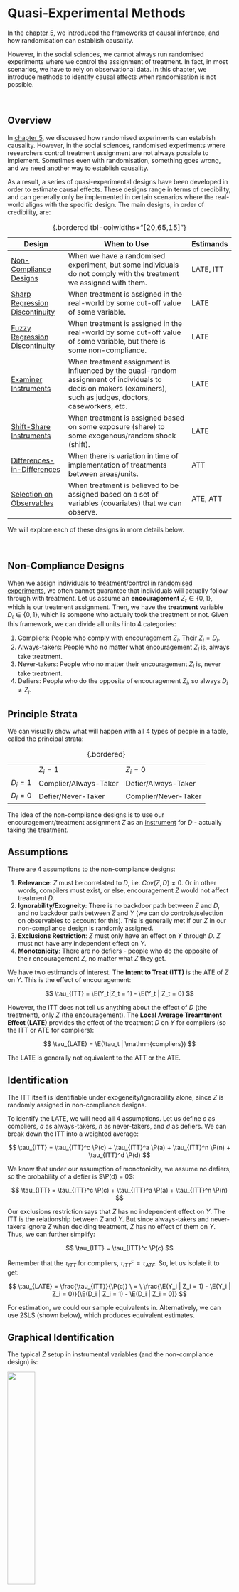 # Quasi-Experimental Methods

In the [chapter 5](causal.qmd), we introduced the frameworks of causal inference, and how randomisation can establish causality.

However, in the social sciences, we cannot always run randomised experiments where we control the assignment of treatment. In fact, in most scenarios, we have to rely on observational data. In this chapter, we introduce methods to identify causal effects when randomisation is not possible.

<br />

## Overview

In [chapter 5](causal.qmd), we discussed how randomised experiments can establish causality. However, in the social sciences, randomised experiments where researchers control treatment assignment are not always possible to implement. Sometimes even with randomisation, something goes wrong, and we need another way to establish causality.

As a result, a series of quasi-experimental designs have been developed in order to estimate causal effects. These designs range in terms of credibility, and can generally only be implemented in certain scenarios where the real-world aligns with the specific design. The main designs, in order of credibility, are:

| Design                                                            | When to Use                                                                                                                                                      | Estimands |
|-------------------------------------------------------------------|------------------------------------------------------------------------------------------------------------------------------------------------------------------|-----------|
| [Non-Compliance Designs](#non-compliance-designs)                 | When we have a randomised experiment, but some individuals do not comply with the treatment we assigned with them.                                               | LATE, ITT |
| [Sharp Regression Discontinuity](#sharp-regression-discontinuity) | When treatment is assigned in the real-world by some cut-off value of some variable.                                                                             | LATE      |
| [Fuzzy Regression Discontinuity](#fuzzy-regression-discontinuity) | When treatment is assigned in the real-world by some cut-off value of some variable, but there is some non-compliance.                                           | LATE      |
| [Examiner Instruments](#examiner-designs)                         | When treatment assignment is influenced by the quasi-random assignment of individuals to decision makers (examiners), such as judges, doctors, caseworkers, etc. | LATE      |
| [Shift-Share Instruments](#shift-share-instruments)               | When treatment is assigned based on some exposure (share) to some exogenous/random shock (shift).                                                                | LATE      |
| [Differences-in-Differences](#differences-in-differences)         | When there is variation in time of implementation of treatments between areas/units.                                                                             | ATT       |
| [Selection on Observables](#selection-on-observables)             | When treatment is believed to be assigned based on a set of variables (covariates) that we can observe.                                                          | ATE, ATT  |

: {.bordered tbl-colwidths="\[20,65,15\]"}

We will explore each of these designs in more details below.

<br />

## Non-Compliance Designs {#non-compliance-designs}

When we assign individuals to treatment/control in [randomised experiments](causal.qmd#randomised-experiments), we often cannot guarantee that individuals will actually follow through with treatment. Let us assume an **encouragement** $Z_t \in \{0, 1\}$, which is our treatment assignment. Then, we have the **treatment** variable $D_t \in \{0,1\}$, which is someone who actually took the treatment or not. Given this framework, we can divide all units $i$ into 4 categories:

1.  Compliers: People who comply with encouragement $Z_i$. Their $Z_i = D_i$.
2.  Always-takers: People who no matter what encouragement $Z_i$ is, always take treatment.
3.  Never-takers: People who no matter their encouragement $Z_i$ is, never take treatment.
4.  Defiers: People who do the opposite of encouragement $Z_i$, so always $D_i ≠ Z_i$.

::: {.callout-note collapse="true" appearance="simple"}
## Principle Strata

We can visually show what will happen with all 4 types of people in a table, called the principal strata:

|           |                       |                      |
|-----------|-----------------------|----------------------|
|           | $Z_i = 1$             | $Z_i = 0$            |
| $D_i = 1$ | Complier/Always-Taker | Defier/Always-Taker  |
| $D_i = 0$ | Defier/Never-Taker    | Complier/Never-Taker |

: {.bordered}
:::

The idea of the non-compliance designs is to use our encouragement/treatment assignment $Z$ as an [instrument](ols.qmd#instrumental-variables-estimator) for $D$ - actually taking the treatment.

::: {.panel-tabset .nav-pills}
## Assumptions

There are 4 assumptions to the non-compliance designs:

1.  **Relevance**: $Z$ must be correlated to $D$, i.e. $Cov(Z,D)≠0$. Or in other words, compilers must exist, or else, encouragement $Z$ would not affect treatment $D$.
2.  **Ignorability/Exogneity**: There is no backdoor path between $Z$ and $D$, and no backdoor path between $Z$ and $Y$ (we can do controls/selection on observables to account for this). This is generally met if our $Z$ in our non-compliance design is randomly assigned.
3.  **Exclusions Restriction**: $Z$ must only have an effect on $Y$ through $D$. $Z$ must not have any independent effect on $Y$.
4.  **Monotonicity**: There are no defiers - people who do the opposite of their encouragement $Z$, no matter what $Z$ they get.

We have two estimands of interest. The **Intent to Treat (ITT)** is the ATE of $Z$ on $Y$. This is the effect of encouragement:

$$
\tau_{ITT} = \E(Y_t|Z_t = 1) - \E(Y_t | Z_t = 0)
$$

However, the ITT does not tell us anything about the effect of $D$ (the treatment), only $Z$ (the encouragement). The **Local Average Treamtment Effect (LATE)** provides the effect of the treatment $D$ on $Y$ for compliers (so the ITT or ATE for compliers):

$$
\tau_{LATE} = \E(\tau_t | \mathrm{compliers})
$$

The LATE is generally not equivalent to the ATT or the ATE.

## Identification

The ITT itself is identifiable under exogeneity/ignorability alone, since $Z$ is randomly assigned in non-compliance designs.

To identify the LATE, we will need all 4 assumptions. Let us define $c$ as compliers, $a$ as always-takers, $n$ as never-takers, and $d$ as defiers. We can break down the ITT into a weighted average:

$$
\tau_{ITT} = \tau_{ITT}^c \P(c) + \tau_{ITT}^a \P(a) + \tau_{ITT}^n \P(n) + \tau_{ITT}^d \P(d)
$$

We know that under our assumption of monotonicity, we assume no defiers, so the probability of a defier is $\P(d) = 0$:

$$
\tau_{ITT} = \tau_{ITT}^c \P(c) + \tau_{ITT}^a \P(a) + \tau_{ITT}^n \P(n) 
$$

Our exclusions restriction says that $Z$ has no independent effect on $Y$. The ITT is the relationship between $Z$ and $Y$. But since always-takers and never-takers ignore $Z$ when deciding treatment, $Z$ has no effect of them on $Y$. Thus, we can further simplify:

$$
\tau_{ITT} = \tau_{ITT}^c \P(c)
$$

Remember that the $\tau_{ITT}$ for compliers, $\tau_{ITT}^c = \tau_{ATE}$. So, let us isolate it to get:

$$
\tau_{LATE} = \frac{\tau_{ITT}}{\P(c)} \ = \ \frac{\E(Y_i | Z_i = 1) - \E(Y_i | Z_i = 0)}{\E(D_i | Z_i = 1) - \E(D_i | Z_i = 0)}
$$

For estimation, we could our sample equivalents in. Alternatively, we can use 2SLS (shown below), which produces equivalent estimates.

## Graphical Identification

The typical $Z$ setup in instrumental variables (and the non-compliance design) is:

![](images/clipboard-1350479199.png){fig-align="center" width="35%"}

Since we use only the compliers (the part of $D$ that is explained by $Z$) for the LATE, $Z$ determines $D$, and not $U$. Thus, we have broken the link $U \rightarrow D$, thus eliminating our confounder problem. The weaknesses of the design are the numerous possible violations:

![](images/clipboard-390858332.png){fig-align="center" width="60%"}

In a non-compliance design, since $Z$ is randomly assigned, ignorability is generally not a huge concern. Relevance is generally met assuming we have compliers. Our main concern is the exclusions restriction.
:::

To estimate the LATE in a non-compliance design, we typically use the 2-stage least squares estimator, as was detailed [previously](ols.qmd#instrumental-variables-estimator).

```r
late <- fixest::feols(Y ~ 1 | D ~ Z, data = mydata, se = "hetero")
```

The 2SLS estimator (and IV estimator) are biased in small sample sizes, but asymptotically consistent, so we should be more careful when dealing with small samples.

When interpreting the LATE, we must be careful. The LATE is only the causal effect of taking the treatment for compliers. However, we cannot say anything about non-compliers, and we must be careful about generalising. We generally do not know who the compliers are as well, and different $Z$ can result in different compliers.

<br />

## Sharp Regression Discontinuity {#sharp-regression-discontinuity}

<br />

## Fuzzy Regression Discontinuity {#fuzzy-regression-discontinuity}

<br />

## Examiner Designs {#examiner-designs}

## Shift-Share Instruments {#shift-share-instruments}

## Differences-in-Differences {#differences-in-differences}

<br />

## Selection on Observables {#selection-on-observables}

Selection on Observables is an way to get rid of the selection bias problem by [controlling for a set of confounders](causal.qmd#confounders) $\mathcal X$ to [block backdoor paths](causal.qmd#structural-causal-models) and isolate the relationship between $D \rightarrow Y$.

::: {.panel-tabset .nav-pills}
## Assumptions

There are two assumptions for selection on observables:

**Conditional Ignorability** (also called conditional independence) means that among units $i$ with identical confounder values $\mathcal X_i$, treatment $D_i$ is as-if randomly assigned. Potential outcomes are independent from treatment within each specific confounder value $\mathcal X_i = x$.

$$
(\pc, \pt) \ind D_t \ | \ \set X_t = x, \ \forall \ x \in \set X
$$

This assumption implies that given any value of confounders $\set X_t = x$, potential outcomes are equivalent between treatment and control groups:

$$
\begin{align}
& \E(\pc|D_t = 1, \set X_t = x) \ = \ \E(\pc|D_t = 0, \set X_t = x) \ = \ \E(\pc|\set X_t = x) \\
& \E(\pt|D_t = 1, \set X_t = x) \ = \ \E(\pt|D_t = 0, \set X_t = x) \ = \ \E(\pt|\set X_t = x)
\end{align}
$$ {#eq-selectiononobservables}

**Common Support** is the second assumption, and it states for any unit $t$ with any value of $\mathcal X_t$, they have a non-zero probability they can be assigned to both control and treatment.

A few tips for selection controls in set $\set X$:

-   Good controls are confounders $X$ who cause $D$ (i.e. $X \rightarrow D$), and are associated with $Y$. We want to control for all of these.
-   Bad controls include any variable that is caused by $D$, i.e. $D \rightarrow W$. We do not need to control for this because $W$ isn't causing selection into $D$, it is actually itself caused by $D$. Another bad control is a variable $Z$ that only causes $D$, and not $Y$. This reduces the variation in $D$, which may amplify any other confounders unaccounted for.
-   Neutral controls are variables that only cause $Y$ and are not associated with $D$. They do not affect the causal identification, but can reduce our standard errors.

## Identification of ATE

Using these assumptions, we can first identify the CATE, which will allow us to identify the ATE. Let us first start with the definition of CATE (@def-cate):

$$
\begin{align}
\tau_{CATE}(x) & = \E(\pt - \pc \ | \ \set X_t = x) \\
& = \E(\pt | \set X_t = x) - \E(\pc|\set X_t = x) \\
\end{align}
$$

Now, from the properties implied by conditional ignorability given in @eq-selectiononobservables, we get

$$
\begin{align}
\tau_{CATE}(x) & = \E(\pt|D_i = 1, \set X_t = x) - \E(\pc|D_i = 0, \set X_t = x) \\
& = \E(Y_{t}|D_t = 1, \mathcal X_t = x) - \E(Y_{t}|D_t = 0, \set X_t = x) \\
\end{align}
$$

And the second step above is because $\pt|D_i = 1$ and $\pc|D_i = 0$ are observable outcomes (@def-observedoutcomes). Thus, with independence, we can identify the CATE with just observed outcomes.

Let us consider the definition of the ATE, which is $\E(\pt - \pc)$. From the definition of expectation given in @def-exp, we can rewrite the ATE as

$$
\tau_{ATE} = \int\tau_{CATE}(x) \P(\mathcal x) dy
$$

Which is a weighted average. We established above that we can identify the CATE. Thus, we can plug the CATE into the ATE to get our identified ATE:

$$
\tau_{ATE} = \int [\E(Y_{t}|D_t = 1, \set X_t = x) - \E(Y_{t}|D_t = 0, \set X_t = x)] \P(x) dy
$$

And all the values in this equation are observed outcomes $Y_t$, meaning if we control for set of confounders $\mathcal X$, our correlation becomes a causal effect.

## Identification of ATT

Using these assumptions, we can first identify the CATE, which will allow us to identify the ATT. Let us first start with the definition of CATE (@def-cate):

$$
\begin{align}
\tau_{CATE}(x) & = \E(\pt - \pc \ | \ \set X_t = x) \\
& = \E(\pt | \set X_t = x) - \E(\pc|\set X_t = x) \\
\end{align}
$$

Now, from the properties implied by conditional ignorability given in @eq-selectiononobservables, we get

$$
\begin{align}
\tau_{CATE}(x) & = \E(\pt|D_i = 1, \set X_t = x) - \E(\pc|D_i = 0, \set X_t = x) \\
& = \E(Y_{t}|D_t = 1, \mathcal X_t = x) - \E(Y_{t}|D_t = 0, \set X_t = x) \\
\end{align}
$$

And the second step above is because $\pt|D_i = 1$ and $\pc|D_i = 0$ are observable outcomes (@def-observedoutcomes). Thus, with independence, we can identify the CATE with just observed outcomes.

Let us consider the definition of the ATT, which is $\E(\pc = \pt | D_i = 1)$. From the definition expectation given in @def-exp, we can rewrite the ATT as

$$
\tau_{ATT} = \int \tau_{CATE}(x) \P(x|D_t = 1) dy
$$

Which is a weighted average. We established above that we can identify the CATE. Thus, we can plug CATE into the ATE to get our identified ATT:

$$
\tau_{ATT} = \int [\E(Y_{t}|D_t = 1, \set X_t = x) - \E(Y_{t}|D_t = 0, \mathcal X_t = x)] \P(x|D_t = 1) dy
$$

And all the values in this equation are observed outcomes $Y_t$, meaning if we control for set of confounders $\mathcal X$, our correlation becomes a causal effect.
:::

Assuming we meet the assumptions, there are multiple estimators, including regression, matching, propensity score matching, and weighting.

::: {.panel-tabset .nav-pills}
## Regression

Regression is the most popular estimator for selection on observables. There are two types of regression estimators.

**Classical linear regression** with OLS and robust standard errors is used to estimate the ATE when we believe we have [constant treatment effects]{.underline} for all units (where each unit $t$ has the same $\tau$ effect):

$$
\textcolor{purple}{Y_t^{(d)}} = \alpha + D_t\tau + \b x_t \b\gamma + \eps_t
$$

```r
ate <- fixest::feols(Y ~ D + X1 + X2 + X3,
                     data = mydata, se = "hetero")
summary(ate)
```

However, classical linear regression is **biased** for the ATE if we have heterogenous treatment effects (different units have different $\tau$). It actually is an unbiased estimator for a weighted average of the ATT and ATU, not the ATE.

Instead, with heterogeneity, we should use the **Fully Interacted Estimator**:

$$
\textcolor{purple}{Y_t^{(d)}} = \alpha + D_t \tau + (\b x_t - \bar{\b x})\b\beta + D_t(\b x_t - \bar{\b x})\b\gamma + \eps_t
$$

```r
ate <- estimatr::lm_lin(Y ~ D, covariates = ~ X1 + X2 + X3,
                        data = my_data)
summary(ate)
```

The fully interacted estimator is slightly biased when estimating $\tau_{ATE}$, but the bias is arbitrarily small in large sample sizes. When we have a good amount of data, we tend to default to this estimator.

## Matching

Matching estimates missing potential outcomes/counterfactuals for each observation in the treated group, by matching an untreated observation to that treated observation. The matching process is done by similarity on covariates $\set X$. Matching estimates the ATT:

$$
\hat\tau_{ATT} = \frac{1}{N_1} \sum\limits_{t:D_i = 1}^{N_1}(Y_t - \tilde Y_t)
$$

Where $N_1$ is the number of observations of units in the treatment group, $Y_i$ is the observed $Y$ of unit $t$ in the treated group, and $\tilde Y_i$ is the observed $Y$ value of the control unit matched to unit $t$. Matching takes an average difference of the matched pairs.

We can also match multiple control units $\tilde Y_t$ to one treated unit $t$, and average the value of those control units to create a closer match with the treated unit $t$.

To determine what units are "closest" to each other in similarity of covariates $\set X$ for matching, the typical choice is mahalanobis distance, which calculates the distance between a unit $i$ and $j$:

$$
D_M(i,j) = \sqrt{(\b x_i - \b x_j)^\top \b\Sigma_x^{-1}(\b x_i - \b x_j)}
$$

Where $\b\Sigma_x$ is the covariance matrix of confounders $\set X$. The units in treatment and control that have the smallest distances are matched. Matching is done in R:

```r
#matching units
match_obj <- MatchIt::matchit(D ~ X1 + X2 + X3, data = my_data,
                              method = "nearest", distance = "mahalanobis")
match_data <- MatchIt::match.data(match_obj, weights = "nn_weights")
#estimate
att <- estimatr::lm_robust(Y ~ D, data = match_data, weights = nn_weights)
summary(att)
```

The matching estimator is prone to bias/poor-matches as the number of covariates you have increases. Generally, with many covaraites, propensity scores are more popular.

## Propensity Scores

Propensity score matching is similar to matching, and also estimates the ATT.

However, instead of matching on covariates, it matches on the likelihood of a unit $t$ receiving treatment $D_t = 1$, based on their covariate $\set X_t$ values. This likelihood/probability is called the propensity score.

$$
\pr_t(\set X_t) = \P(D_t = 1 | \set X_t)
$$

However, we do not actually observe $\pr_t(\set X_t)$. We can estimate $\pr_t(\set X_t)$ with a binary response model with outcome $D_t$, and explanatory variables $\set X$. Then using the fitted probabilities $\P(D_t = 1) = \hat\pr_t(\set X_t)$, we can conduct matching based on these estimates.

To implement propensity score matching in R, we start with our binary response variable. The most common choice is logistic regression, but random forest is also possible:

```r
# logistic model
ps_model <- glm(D ~ X1 + X2, data = my_data, family = "binomial")
# rf model
ps_model <- randomForest::randomForest(D ~ X1 + X2,
                                       data = my_data,
                                       na.action = na.omit)
# estimate propensity scores
my_data$ps <- predict(ps_model, type = "response")
```

Then, we conduct matching with the estimated propensity scores:

```r
#matching units
match_obj <- MatchIt::matchit(D ~ ps, data = my_data,
                              method = "nearest", distance = "mahalanobis")
match_data <- MatchIt::match.data(match_obj, weights = "pscore_weights")
#estimate
att <- estimatr::lm_robust(Y ~ D, data = match_data,
                           weights = pscore_weights)
summary(att)
```

## Weighting

Matching only recovers the ATT. However, if we want the ATE, we can use propensity scores in a inverse probability weighting (IPW) estimator. It can be shown with math that the ATE with propensity scores $\pr_t(\set X_t)$ can be identified as:

$$
\tau_{ATE} = \E\left[ Y_t \cdot \frac{D_t - \pr_t(\set X_t)}{\pr_t(\set X_t)(1-\pr_t(\set X_t))} \right]
$$

We can use our sample equivalents to estimate the ATE:

$$
\begin{align}
\hat\tau_{ATE} & = \frac{1}{N}\sum\limits_{i=1}^N\left(Y_t \cdot \frac{D_t - \hat\pr_t(\set X_t)}{\hat\pr_t(\set X_t)(1-\hat\pr_t(\set X_t))} \right) \\
& = \frac{1}{N} \sum\limits_{i=1}^N\left( Y_tD_t\frac{1}{\hat\pr_t(\set X_t)} - Y_t(1-D_t)\frac{1}{1 - \hat\pr_t(\set X_t)}\right)
\end{align}
$$

We see that units who are unlikely to recieve treatment (low propensity scores) that actually get treated get weighted more, and units who are likely to be treated (high propensity scores) but don't get treated also get weighted more.

We first estimate the propensity scores with either logistic or random forest:

```r
# logistic model
ps_model <- glm(D ~ X1 + X2, data = my_data, family = "binomial")
# rf model
ps_model <- randomForest::randomForest(D ~ X1 + X2,
                                       data = my_data,
                                       na.action = na.omit)
# estimate propensity scores
my_data$ps <- predict(ps_model, type = "response")
```

Then, we calculate the weights and estimate:

```r
my_data$ipw <- ifelse(mydata$D == 1, 1/my_data$ps, 1/(1-my_data$ps))
ate <- estimatr::lm_robust(Y~D, data = my_data, weights = ipw)
```

The IPW estimator is asymptotically consistent, but has poor small sample properties, and are sensitive to extreme values of $\hat\pr_t(\set X_t)$.
:::

We should generally be careful with selection on observables, as it is considered to be the least robust of the quasi-experimental designs. This is particularly the case in the social sciences, when there are tons and tons of unobservable confounders which are nearly impossible to control for.
